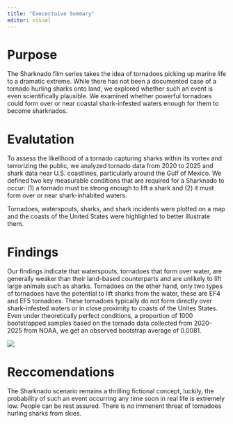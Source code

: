 ---
title: "Execectuive Summary"
editor: visual
---

# Purpose

The Sharknado film series takes the idea of tornadoes picking up marine life to a dramatic extreme. While there has not been a documented case of a tornado hurling sharks onto land, we explored whether such an event is even scientifically plausible. We examined whether powerful tornadoes could form over or near coastal shark-infested waters enough for them to become sharknados.

# Evalutation

To assess the likelihood of a tornado capturing sharks within its vortex and terrorizing the public, we analyzed tornado data from 2020 to 2025 and shark data near U.S. coastlines, particularly around the Gulf of Mexico. We defined two key measurable conditions that are required for a Sharknado to occur: (1) a tornado must be strong enough to lift a shark and (2) it must form over or near shark-inhabited waters.

Tornadoes, waterspouts, sharks, and shark incidents were plotted on a map and the coasts of the United States were highlighted to better illustrate them. 

# Findings 

Our findings indicate that waterspouts, tornadoes that form over water, are generally weaker than their land-based counterparts and are unlikely to lift large animals such as sharks. Tornadoes on the other hand, only two types of tornadoes have the potential to lift sharks from the water, these are EF4 and EF5 tornadoes. These tornadoes typically do not form directly over shark-infested waters or in close proximity to coasts of the Unites States. Even under theoretically perfect conditions, a proportion of 1000 bootstrapped samples based on the tornado data collected from 2020-2025 from NOAA, we get an observed bootstrap average of 0.0081. 

![](bootstrap_histogram.png)

# Reccomendations

The Sharknado scenario remains a thrilling fictional concept, luckily, the probability of such an event occurring any time soon in real life is extremely low. People can be rest assured. There is no immenent threat of tornadoes hurling sharks from skies. 